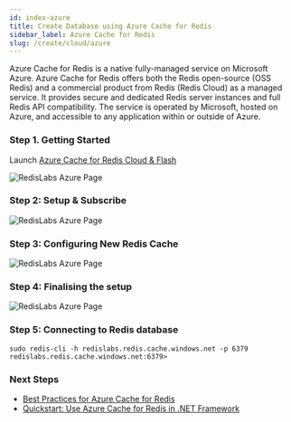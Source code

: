 ```yaml
---
id: index-azure
title: Create Database using Azure Cache for Redis
sidebar_label: Azure Cache for Redis
slug: /create/cloud/azure
---
```


Azure Cache for Redis is a native fully-managed service on Microsoft Azure. Azure Cache for Redis offers both the Redis open-source (OSS Redis) and a commercial product from Redis (Redis Cloud) as a managed service. It provides secure and dedicated Redis server instances and full Redis API compatibility. The service is operated by Microsoft, hosted on Azure, and accessible to any application within or outside of Azure.

### Step 1. Getting Started

Launch [Azure Cache for Redis Cloud & Flash](https://azuremarketplace.microsoft.com/en-us/marketplace/apps/garantiadata.redis_enterprise_1sp_public_preview?ocid=redisga_redislabs_cloudpartner_cta1)

![RedisLabs Azure Page](azure1.png)

### Step 2: Setup & Subscribe

![RedisLabs Azure Page](azure2.png)

### Step 3: Configuring New Redis Cache

![RedisLabs Azure Page](azure3.png)

### Step 4: Finalising the setup

![RedisLabs Azure Page](azure4.png)

### Step 5: Connecting to Redis database

```
sudo redis-cli -h redislabs.redis.cache.windows.net -p 6379
redislabs.redis.cache.windows.net:6379>
```

### Next Steps

- [Best Practices for Azure Cache for Redis](https://docs.microsoft.com/en-in/azure/azure-cache-for-redis/cache-best-practices)
- [Quickstart: Use Azure Cache for Redis in .NET Framework](https://docs.microsoft.com/en-us/azure/azure-cache-for-redis/cache-dotnet-how-to-use-azure-redis-cache)
